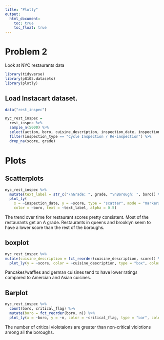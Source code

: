 ```yaml
---
title: "Plotly"
output: 
  html_document:
    toc: true
    toc_float: true
---
```


# Problem 2 

Look at NYC restaurants data 

```r
library(tidyverse)
library(p8105.datasets)
library(plotly)
```


## Load Instacart dataset.

```r
data("rest_inspec")

nyc_rest_inspec = 
  rest_inspec %>% 
  sample_n(5000) %>% 
  select(action, boro, cuisine_description, inspection_date, inspection_type, dba, score, grade, critical_flag) %>% 
  filter(inspection_type == "Cycle Inspection / Re-inspection") %>% 
  drop_na(score, grade)
```

# Plots

## Scatterplots

```r
nyc_rest_inspec %>% 
  mutate(text_label = str_c("\nGrade: ", grade, "\nBorough: ", boro)) %>% 
  plot_ly(
    x = ~inspection_date, y = ~score, type = "scatter", mode = "markers",
    color = ~boro, text = ~text_label, alpha = 0.5)
```

The trend over time for restaurant scores pretty consistent. Most of the restaurants get an A grade. Restaurants in queens and brooklyn seem to have a lower score than the rest of the boroughs.

## boxplot

```r
nyc_rest_inspec %>% 
mutate(cuisine_description = fct_reorder(cuisine_description, score)) %>% 
  plot_ly(y = ~score, color = ~cuisine_description, type = "box", colors = "viridis")
```

Pancakes/waffles and german cuisines tend to have lower ratings compared to Amercian and Asian cuisines. 

## Barplot 

```r
nyc_rest_inspec %>% 
  count(boro, critical_flag) %>% 
  mutate(boro = fct_reorder(boro, n)) %>% 
  plot_ly(x = ~boro, y = ~n, color = ~critical_flag, type = "bar", colors = "viridis")
```

The number of critical violotaions are greater than non-critical violotions among all the boroughs.


